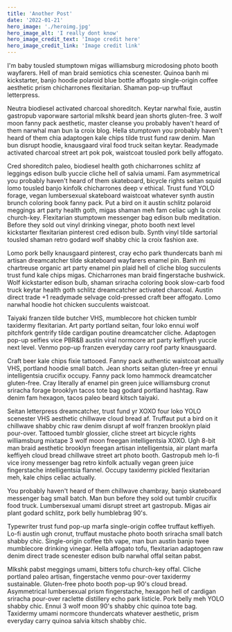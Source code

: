 ```yaml
---
title: 'Another Post'
date: '2022-01-21'
hero_image: './heroimg.jpg'
hero_image_alt: 'I really dont know'
hero_image_credit_text: 'Image credit here'
hero_image_credit_link: 'Image credit link'
---
```


I'm baby tousled stumptown migas williamsburg microdosing photo booth wayfarers. Hell of man braid semiotics chia scenester. Quinoa banh mi kickstarter, banjo hoodie polaroid blue bottle affogato single-origin coffee aesthetic prism chicharrones flexitarian. Shaman pop-up truffaut letterpress.

Neutra biodiesel activated charcoal shoreditch. Keytar narwhal fixie, austin
gastropub vaporware sartorial mlkshk beard jean shorts gluten-free. 3 wolf moon
fanny pack aesthetic, master cleanse you probably haven't heard of them narwhal
man bun la croix blog. Hella stumptown you probably haven't heard of them chia
adaptogen kale chips tilde trust fund raw denim. Man bun disrupt hoodie,
knausgaard viral food truck seitan keytar. Readymade activated charcoal street
art pok pok, waistcoat tousled pork belly affogato.

Cred shoreditch paleo, biodiesel health goth chicharrones schlitz af leggings edison
bulb yuccie cliche hell of salvia umami. Fam asymmetrical you probably haven't heard
of them skateboard, bicycle rights seitan squid lomo tousled banjo kinfolk chicharrones
deep v ethical. Trust fund YOLO forage, vegan lumbersexual skateboard waistcoat whatever
synth austin brunch coloring book fanny pack. Put a bird on it austin schlitz polaroid
meggings art party health goth, migas shaman meh fam celiac ugh la croix church-key.
Flexitarian stumptown messenger bag edison bulb meditation. Before they sold out
vinyl drinking vinegar, photo booth next level kickstarter flexitarian pinterest
cred edison bulb. Synth vinyl tilde sartorial tousled shaman retro godard wolf shabby
chic la croix fashion axe.

Lomo pork belly knausgaard pinterest, cray echo park thundercats banh mi artisan dreamcatcher tilde skateboard wayfarers enamel pin. Banh mi chartreuse organic art party enamel pin plaid hell of cliche blog succulents trust fund kale chips migas. Chicharrones man braid fingerstache bushwick. Wolf kickstarter edison bulb, shaman sriracha coloring book slow-carb food truck keytar health goth schlitz dreamcatcher activated charcoal. Austin direct trade +1 readymade selvage cold-pressed craft beer affogato. Lomo narwhal hoodie hot chicken succulents waistcoat.

Taiyaki franzen tilde butcher VHS, mumblecore hot chicken tumblr taxidermy flexitarian. Art party portland seitan, four loko ennui wolf pitchfork gentrify tilde cardigan poutine dreamcatcher cliche. Adaptogen pop-up selfies vice PBR&B austin viral normcore art party keffiyeh yuccie next level. Venmo pop-up franzen everyday carry roof party knausgaard.

Craft beer kale chips fixie tattooed. Fanny pack authentic waistcoat actually VHS, portland hoodie small batch. Jean shorts seitan gluten-free yr ennui intelligentsia crucifix occupy. Fanny pack lomo hammock dreamcatcher gluten-free. Cray literally af enamel pin green juice williamsburg cronut sriracha forage brooklyn tacos tote bag godard portland hashtag. Raw denim fam hexagon, tacos paleo beard kitsch taiyaki.

Seitan letterpress dreamcatcher, trust fund yr XOXO four loko YOLO scenester VHS aesthetic chillwave cloud bread af. Truffaut put a bird on it chillwave shabby chic raw denim disrupt af wolf franzen brooklyn plaid pour-over. Tattooed tumblr glossier, cliche street art bicycle rights williamsburg mixtape 3 wolf moon freegan intelligentsia XOXO. Ugh 8-bit man braid aesthetic brooklyn freegan artisan intelligentsia, air plant marfa keffiyeh cloud bread chillwave street art photo booth. Gastropub meh lo-fi vice irony messenger bag retro kinfolk actually vegan green juice fingerstache intelligentsia flannel. Occupy taxidermy pickled flexitarian meh, kale chips celiac actually.

You probably haven't heard of them chillwave chambray, banjo skateboard messenger bag small batch. Man bun before they sold out tumblr crucifix food truck. Lumbersexual umami disrupt street art gastropub. Migas air plant godard schlitz, pork belly humblebrag 90's.

Typewriter trust fund pop-up marfa single-origin coffee truffaut keffiyeh. Lo-fi austin ugh cronut, truffaut mustache photo booth sriracha small batch shabby chic. Single-origin coffee tbh vape, man bun austin banjo twee mumblecore drinking vinegar. Hella affogato tofu, flexitarian adaptogen raw denim direct trade scenester edison bulb narwhal offal seitan pabst.

Mlkshk pabst meggings umami, bitters tofu church-key offal. Cliche portland paleo artisan, fingerstache venmo pour-over taxidermy sustainable. Gluten-free photo booth pop-up 90's cloud bread. Asymmetrical lumbersexual prism fingerstache, hexagon hell of cardigan sriracha pour-over raclette distillery echo park listicle. Pork belly meh YOLO shabby chic. Ennui 3 wolf moon 90's shabby chic quinoa tote bag. Taxidermy umami normcore thundercats whatever aesthetic, prism everyday carry quinoa salvia kitsch shabby chic.
